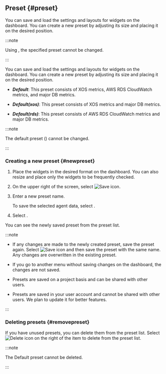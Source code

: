 ## Preset {#preset}

<InDoc product="java,php,python,nodejs,dotnet,golang,redis,mongodb">

<ImgLang img="apm-dashboard-preset-list.png" desc="Preset" />

You can save and load the settings and layouts for widgets on the dashboard. You can create a new preset by adjusting its size and placing it on the desired position.

:::note

Using <Cmdname sid="default" className="uitext" />, the specified preset cannot be changed.

:::

</InDoc>

<InDoc product="postgresql,mysql">

You can save and load the settings and layouts for widgets on the dashboard. You can create a new preset by adjusting its size and placing it on the desired position.

<ImgLang img='db-preset-list.png' desc='Preset' />

- **_Default_**: This preset consists of XOS metrics, AWS RDS CloudWatch metrics, and major DB metrics.

- **_Default(xos)_**: This preset consists of XOS metrics and major DB metrics. 

- **_Default(rds)_**: This preset consists of AWS RDS CloudWatch metrics and major DB metrics.

:::note

The default preset (<Cmdname sid="kube_default" className="uitext" />) cannot be changed.

:::

</InDoc>

### Creating a new preset {#newpreset}

1. Place the widgets in the desired format on the dashboard. You can also resize and place only the widgets to be frequently checked.

2. On the upper right of the screen, select ![Save icon](/img/ic-save.svg).

3. Enter a new preset name.

   <ImgLang img='apm-dashboard-preset-save.png' desc='Save Preset' />

   To save the selected agent data, select <Cmdname sid="ITM07345" className="uitext" />.

4. Select <Cmdname sid="save" className="uitext" />.

You can see the newly saved preset from the preset list.

:::note

- If any changes are made to the newly created preset, save the preset again. Select ![Save icon](/img/ic-save.svg) and then save the preset with the same name. Any changes are overwritten in the existing preset.

- If you go to another menu without saving changes on the dashboard, the changes are not saved.

<InDoc product="java,php,python,golang,nodejs,dotnet">

- Presets are saved on a project basis and can be shared with other users.

</InDoc>

<Xclude product="java,php,python,golang,nodejs,dotnet">

- Presets are saved in your user account and cannot be shared with other users. We plan to update it for better features.

</Xclude>

:::

### Deleting presets {#removepreset}

If you have unused presets, you can delete them from the preset list. Select ![Delete icon](/img/ico-remove.svg) on the right of the item to delete from the preset list.

:::note

The <UI>Default</UI> preset cannot be deleted.

:::
